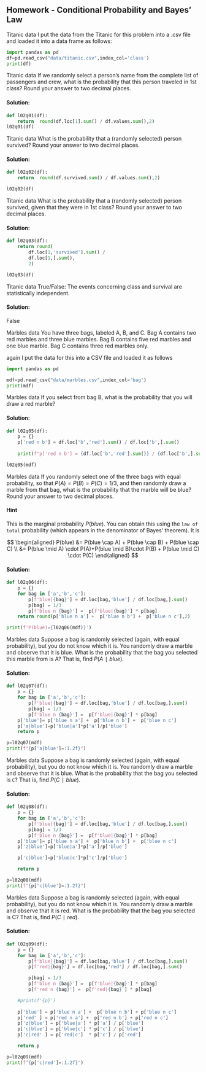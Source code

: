 ## Homework - Conditional Probability and Bayes' Law

[Titanic data]{.colum-margin} I put the data from the Titanic for this problem into a .csv file and loaded it into a data frame as follows:

```python
import pandas as pd
df=pd.read_csv("data/titanic.csv",index_col='class')
print(df) 
```

::: {#exr-cpb-1}
[Titanic data]{.colum-margin} If we randomly select a person's name from the complete list of passengers and crew, what is the probability that this person traveled in 1st class? Round your answer to two decimal places.
:::

::: {.solution .callout-tip collapse="true"}
#### Solution:

```python
def l02q01(df):
    return  round(df.loc[1].sum() / df.values.sum(),2)
l02q01(df)
```
:::

::: {#exr-cpb-2}
[Titanic data]{.colum-margin} What is the probability that a (randomly selected) person survived? Round your answer to two decimal places.
:::

::: {.solution .callout-tip collapse="true"}
#### Solution:

```python

def l02q02(df):
    return  round(df.survived.sum() / df.values.sum(),2)

l02q02(df)
```
:::

::: {#exr-cpb-3}
[Titanic data]{.colum-margin} What is the probability that a (randomly selected) person survived, given that they were in 1st class? Round your answer to two decimal places.
:::

::: {.solution .callout-tip collapse="true"}
#### Solution:

```python

def l02q03(df):
    return round(
        df.loc[1,'survived'].sum() /
        df.loc[1,].sum(),
        2)

l02q03(df)
```
:::

::: {#exr-cpb-4}
[Titanic data]{.colum-margin} True/False: The events concerning class and survival are statistically independent.
:::

::: {.solution .callout-tip collapse="true"}
#### Solution:

False
:::

[Marbles data]{.colum-margin} You have three bags, labeled A, B, and C. Bag A contains two red marbles and three blue marbles. Bag B contains five red marbles and one blue marble. Bag C contains three red marbles only.

again I put the data for this into a CSV file and loaded it as follows

```python
import pandas as pd

mdf=pd.read_csv("data/marbles.csv",index_col='bag')
print(mdf) 
```

::: {#exr-cpb-5}
[Marbles data]{.colum-margin} If you select from bag B, what is the probability that you will draw a red marble?
:::

::: {.solution .callout-tip collapse="true"}
#### Solution:

```python

def l02q05(df):
    p = {}
    p['red n b'] = df.loc['b','red'].sum() / df.loc['b',].sum()
    
    print(f"p['red n b'] = {df.loc['b','red'].sum()} / {df.loc['b',].sum()} = {p['red n b']}")        

l02q05(mdf)
```
:::

::: {#exr-cpb-6}
[Marbles data]{.colum-margin} If you randomly select one of the three bags with equal probability, so that $P(A)=P(B)=P(C)=1/3$, and then randomly draw a marble from that bag, what is the probability that the marble will be blue? Round your answer to two decimal places.
:::

::: {.callout-note collapse="true"}
#### Hint

This is the marginal probability $P(blue)$. You can obtain this using the `law of total` probability (which appears in the denominator of Bayes' theorem). It is

$$
\begin{aligned}
    P(blue) &= P(blue \cap A) + P(blue \cap B) + P(blue \cap C) 
    \\      &= P(blue \mid A) \cdot P(A)+P(blue \mid B)\cdot P(B) + P(blue \mid C) \cdot P(C)
    \end{aligned}
$$
:::

::: {.solution .callout-tip collapse="true"}
#### Solution:

```python
def l02q06(df):
    p = {}
    for bag in ['a','b','c']:
        p[f'blue|{bag}'] = df.loc[bag,'blue'] / df.loc[bag,].sum() 
        p[bag] = 1/3
        p[f'blue n {bag}'] =  p[f'blue|{bag}'] * p[bag]
    return round(p['blue n a'] +  p['blue n b'] +  p['blue n c'],2)  

print(f'P(blue)={l02q06(mdf)}')
```
:::

::: {#exr-cpb-7}
[Marbles data]{.colum-margin} Suppose a bag is randomly selected (again, with equal probability), but you do not know which it is. You randomly draw a marble and observe that it is blue. What is the probability that the bag you selected this marble from is A? That is, find $P(A∣blue)$.
:::

::: {.solution .callout-tip collapse="true"}
#### Solution:

```python
def l02q07(df):
    p = {}
    for bag in ['a','b','c']:
        p[f'blue|{bag}'] = df.loc[bag,'blue'] / df.loc[bag,].sum() 
        p[bag] = 1/3
        p[f'blue n {bag}'] =  p[f'blue|{bag}'] * p[bag]   
    p['blue']= p['blue n a'] +  p['blue n b'] +  p['blue n c'] 
    p['a|blue']=p['blue|a']*p['a']/p['blue']
    return p 

p=l02q07(mdf)
print(f"{p['a|blue']=:1.2f}")
```
:::

::: {#exr-cpb-8}
[Marbles data]{.colum-margin} Suppose a bag is randomly selected (again, with equal probability), but you do not know which it is. You randomly draw a marble and observe that it is blue. What is the probability that the bag you selected is `C`? That is, find $P(C∣blue)$.
:::

::: {.solution .callout-tip collapse="true"}
#### Solution:

```python
def l02q08(df):
    p = {}
    for bag in ['a','b','c']:
        p[f'blue|{bag}'] = df.loc[bag,'blue'] / df.loc[bag,].sum() 
        p[bag] = 1/3
        p[f'blue n {bag}'] =  p[f'blue|{bag}'] * p[bag] 
    p['blue']= p['blue n a'] +  p['blue n b'] +  p['blue n c'] 
    p['z|blue']=p['blue|a']*p['a']/p['blue']

    p['c|blue']=p['blue|c']*p['c']/p['blue']

    return p 

p=l02q08(mdf)
print(f"{p['c|blue']=:1.2f}")

```
:::

::: {#exr-cpb-9}
[Marbles data]{.colum-margin} Suppose a bag is randomly selected (again, with equal probability), but you do not know which it is. You randomly draw a marble and observe that it is red. What is the probability that the bag you selected is C? That is, find $P(C∣red)$.
:::

::: {.solution .callout-tip collapse="true"}
#### Solution:

```python
def l02q09(df):
    p = {}
    for bag in ['a','b','c']:
        p[f'blue|{bag}'] = df.loc[bag,'blue'] / df.loc[bag,].sum() 
        p[f'red|{bag}'] = df.loc[bag,'red'] / df.loc[bag,].sum() 

        p[bag] = 1/3
        p[f'blue n {bag}'] =  p[f'blue|{bag}'] * p[bag]
        p[f'red n {bag}'] =  p[f'red|{bag}'] * p[bag]

    #print(f'{p}')
    
    p['blue'] = p['blue n a'] +  p['blue n b'] + p['blue n c'] 
    p['red' ] = p['red n a'] +  p['red n b'] + p['red n c'] 
    p['z|blue'] = p['blue|a'] * p['a'] / p['blue']
    p['c|blue'] = p['blue|c'] * p['c'] / p['blue']
    p['c|red' ] = p['red|c']  * p['c'] / p['red']

    return p 

p=l02q09(mdf)
print(f"{p['c|red']=:1.2f}")
```
:::